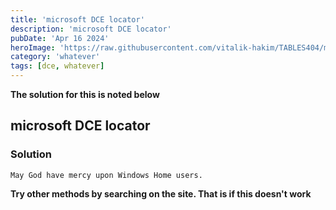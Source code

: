```yaml
---
title: 'microsoft DCE locator'
description: 'microsoft DCE locator'
pubDate: 'Apr 16 2024'
heroImage: 'https://raw.githubusercontent.com/vitalik-hakim/TABLES404/main/error_b/misc.png'
category: 'whatever'
tags: [dce, whatever]
---
```


**The solution for this is noted below**

## microsoft DCE locator

### Solution

```whatever
May God have mercy upon Windows Home users.
```

**Try other methods by searching on the site. That is if this doesn't work**
